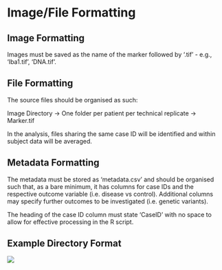 # Image/File Formatting

## Image Formatting

Images must be saved as the name of the marker followed by '.tif' - e.g., 'Iba1.tif', 'DNA.tif'.

## File Formatting

The source files should be organised as such:

Image Directory -\> One folder per patient per technical replicate -\> Marker.tif

In the analysis, files sharing the same case ID will be identified and within subject data will be averaged.

## Metadata Formatting

The metadata must be stored as 'metadata.csv' and should be organised such that, as a bare minimum, it has columns for case IDs and the respective outcome variable (i.e. disease vs control). Additional columns may specify further outcomes to be investigated (i.e. genetic variants).

The heading of the case ID column must state 'CaseID' with no space to allow for effective processing in the R script.

## Example Directory Format

![](images/SampleDir.png)
